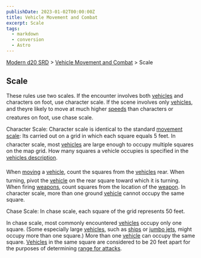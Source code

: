 ```yaml
---
publishDate: 2023-01-02T00:00:00Z
title: Vehicle Movement and Combat
excerpt: Scale
tags:
  - markdown
  - conversion
  - Astro
---
```


[Modern d20 SRD](/#modernD20) > [Vehicle Movement and Combat](modern-d20-srd-vehicle-movement-and-combat-index) > Scale

## Scale

These rules use two scales. If the encounter involves both [vehicles](modern-d20-srd-equipment-equipment-vehicles) and characters on foot, use character scale. If the scene involves only [vehicles](modern-d20-srd-equipment-equipment-vehicles), and theyre likely to move at much higher [speeds](modern-d20-srd-vehicle-movement-and-combat-vehicle-speed) than characters or creatures on foot, use chase scale.

Character Scale: Character scale is identical to the standard [movement scale](modern-d20-srd-combat-movement-and-position): Its carried out on a grid in which each square equals 5 feet. In character scale, most [vehicles](modern-d20-srd-equipment-equipment-vehicles) are large enough to occupy multiple squares on the map grid. How many squares a vehicle occupies is specified in the [vehicles description](modern-d20-srd-equipment-equipment-vehicles).

When [moving](modern-d20-srd-vehicle-movement-and-combat-moving) a [vehicle](modern-d20-srd-equipment-equipment-vehicles), count the squares from the [vehicles](modern-d20-srd-equipment-equipment-vehicles) rear. When turning, pivot the [vehicle](modern-d20-srd-equipment-equipment-vehicles) on the rear square toward which it is turning. When firing [weapons](modern-d20-srd-equipment-military-vehicles), count squares from the location of the [weapon](modern-d20-srd-equipment-military-vehicles).
In character scale, more than one ground [vehicle](modern-d20-srd-equipment-equipment-vehicles) cannot occupy the same square.

Chase Scale: In chase scale, each square of the grid represents 50 feet.

In chase scale, most commonly encountered [vehicles](modern-d20-srd-equipment-equipment-vehicles) occupy only one square. (Some especially large [vehicles](modern-d20-srd-equipment-equipment-vehicles), such as [ships](modern-d20-srd-equipment-civilian-water-vehicles) or [jumbo jets](modern-d20-srd-equipment-civilian-aircraft), might occupy more than one square.) More than one [vehicle](modern-d20-srd-equipment-equipment-vehicles) can occupy the same square. [Vehicles](modern-d20-srd-equipment-equipment-vehicles) in the same square are considered to be 20 feet apart for the purposes of determining [range for attacks](modern-d20-srd-combat-attack-actions).
